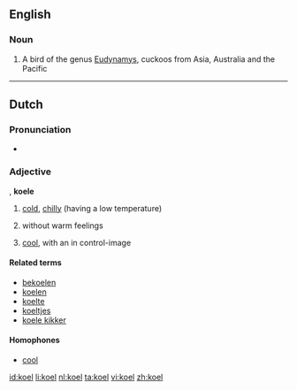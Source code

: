 ==English==
{{wikipedia}}
===Noun===
{{en-noun}}

# A bird of the genus [[Eudynamys]], cuckoos from Asia, Australia and the Pacific

<!--very melodious voice. (In India, the word "koel" is synonymous to "nightingale")-->

----

==Dutch==

===Pronunciation===
* {{audio|Nl-koel.ogg|Audio}}

===Adjective===
{{infl|nl|adjective}}, '''koele'''

# {{literally|lang=nl}} [[cold]], [[chilly]] (having a low temperature)
# {{figuratively|lang=nl}} without warm feelings
# {{figuratively|lang=nl}} [[cool]], with an in control-image

====Related terms====
* [[bekoelen]]
* [[koelen]]
* [[koelte]]
* [[koeltjes]]
* [[koele kikker]]

====Homophones====
* [[cool#Dutch|cool]]

[[id:koel]]
[[li:koel]]
[[nl:koel]]
[[ta:koel]]
[[vi:koel]]
[[zh:koel]]